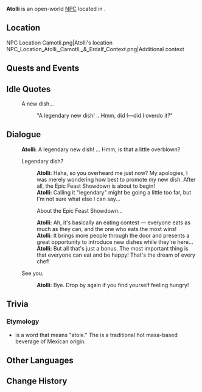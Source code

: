 {{Meta
<!-- Remove this template after adding the missing info -->
|missing_NPC_profile  = yes
}}
{{Character Infobox
|type             = Open-World NPC
|image            = NPC Atolli.png
|realname         = <!-- Optional, if different from in-game name -->
|deceased         = <!-- Past (for deceased prior to events of the game) or free response -->
|region           = Natlan
|location         = Natlan
|affiliation      = Collective of Plenty
|title            = Chef
|ancestry         = <!-- Clan/family -->
|father           = 
|mother           = 
|spouse           = 
|sibling          = 
|child            = 
|relative         = 
|voiceEN          = 
|voiceCN          = 
|voiceJP          = 
|voiceKR          = 
|dialoguereward   = 
}}
'''Atolli''' is an open-world [[NPC]] located in {{Location|"Collective of Plenty"}}.
<!-- Following a certain dialogue branch for the first time gives the player AMOUNT_AS_WORD [[Item]]. -->

==Location==
<gallery>
NPC Location Camotli.png|Atolli's location
NPC_Location_Atolli,_Camotli,_&_Erdalf_Context.png|Additional context
</gallery>
<!--
==Profile==
Detailed story/lore information goes here.
''(To be added.)''

===Appearance===
Keep appearance section short and concise. Limit to 2 paragraphs with 3-4 sentences each.
''(To be added.)''
-->
==Quests and Events==
{{Quests and Events}}

==Idle Quotes==
{{Dialogue Start}}
:{{DIcon|Idle}} A new dish...
::{{A|VO Atolli 01.ogg}} "A legendary new dish! ...Hmm, did I&mdash;did I overdo it?"
{{Dialogue End}}

==Dialogue==
{{Dialogue Start}}
:'''Atolli:''' A legendary new dish! ... Hmm, is that a little overblown?
:{{DIcon}} Legendary dish?
::'''Atolli:''' Haha, so you overheard me just now? My apologies, I was merely wondering how best to promote my new dish. After all, the Epic Feast Showdown is about to begin!
::'''Atolli:''' Calling it "legendary" might be going a little too far, but I'm not sure what else I can say...
::{{DIcon}} About the Epic Feast Showdown...
::'''Atolli:''' Ah, it's basically an eating contest &mdash; everyone eats as much as they can, and the one who eats the most wins!
::'''Atolli:''' It brings more people through the door and presents a great opportunity to introduce new dishes while they're here...
::'''Atolli:''' But all that's just a bonus. The most important thing is that everyone can eat and be happy! That's the dream of every chef!
:{{DIcon}}See you.
::'''Atolli:''' Bye. Drop by again if you find yourself feeling hungry!
{{Dialogue End}}
<!--
==Event Dialogue==
===Event Name===
{{Dialogue Start}}
:'''Atolli:'''
{{Dialogue End}}
-->

==Trivia==
===Etymology===
* ''{{wt|atolli#Central_Nahuatl|Atolli}}'' is a {{w|Nahuatl}} word that means "atole." The {{w|Atole}} is a traditional hot masa-based beverage of Mexican origin.

==Other Languages==
{{Other Languages
|default_hidden=1
|en       = Atolli
|zhs      = 阿托力
|zhs_rm   = Ātuōlì
|zht      = 阿托力
|zht_rm   = Ātuōlì
|ja       = アトリー
|ja_rm    = Atorii
|ko       = 아톨리
|es       = Atolli
|fr       = Atolli
|ru       = Атолли
|th       = Atolli
|vi       = Atolli
|de       = Atolli
|id       = Atolli
|pt       = Atolli
|tr       = Atolli
|it       = Atolli
}}

==Change History==
{{Change History|5.5}}
<!--
==References==
{{Reflist}}
-->